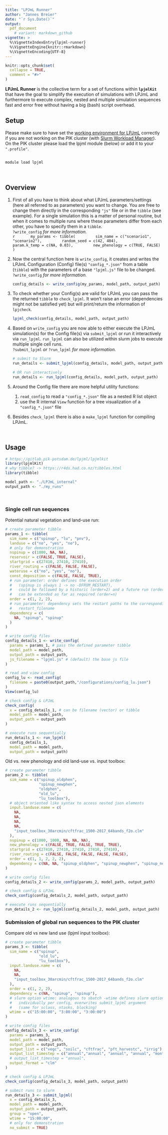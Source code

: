 ```yaml
---
title: "LPJmL Runner"
author: "Jannes Breier"
date: "`r Sys.Date()`"
output:
  pdf_document
    # variant: markdown_github
vignette: >
  %\VignetteIndexEntry{lpjml-runner}
  %\VignetteEngine{knitr::rmarkdown}
  %\VignetteEncoding{UTF-8}
---
```


```r
knitr::opts_chunk$set(
  collapse = TRUE,
  comment = "#>"
)
```

**LPJmL Runner** is the collective term for a set of functions within **`lpjmlKit`**
that have the goal to simplify the execution of simulations with LPJmL
and furthermore to execute complex, nested and multiple simulation sequences
fast and error free without having a big (bash) script overhead.
\newline


## Setup

Please make sure to have set the
[working environment for LPJmL](https://gitlab.pik-potsdam.de/lpjml/LPJmL_internal/-/blob/master/INSTALL)
correctly if you are not working on the PIK cluster
(with [Slurm Workload Manager](https://www.pik-potsdam.de/en/institute/about/it-services/hpc/user-guides/slurm)).
On the PIK cluster please load the lpjml module (below) or add it to your `".profile"`.
\newline

```bash

module load lpjml
```
&nbsp;
&nbsp;

## Overview

1. First of all you have to think about what LPJmL parameters/settings 
(here all referred to as parameters) you want to change. 
You are free to change them directly in the corresponding `"js"` file
or in the `tibble` (see example).
For a single simulation this is a matter of personal routine,
but when it comes to multiple runs where these parameters differ from each other,
you have to specify them in a `tibble`.  
`?write_config` *for more information.*
\
      ```r
      my_params <- tibble(
        sim_name = c("scenario1", "scenario2"),
        random_seed = c(42, 404),
        param.k_temp = c(NA, 0.03),
        new_phenology = c(TRUE, FALSE)
      )
      ```


2. Now the central function here is `write_config`,
it creates and writes the LPJmL Configuration (Config) file(s) `"config_*.json"` from a table (`tibble`)
with the parameters of a base `"lpjml.js"` file to be changed.  
`?write_config` *for more information.*
\

      ```r
      config_details <- write_config(my_params, model_path, output_path)
      ```


3. To check whether your Config(s) are valid for LPJmL
you can pass the the returned `tibble` to `check_lpjml`.
It won't raise an error (dependencies might not be satisfied yet)
but will print/return the information of `lpjcheck`.
\

      ```r
      lpjml_check(config_details, model_path, output_path)
      ```


4. Based on `write_config` you are now able to either execute the LPJmL simulation(s)
for the Config file(s) via `submit_lpjml` or run it interactively via
`run_lpjml`. `run_lpjml` can also be utilized within slurm jobs to execute multiple
single cell runs.  
`?submit_lpjml` *or* `?run_lpjml` *for more information.*
\

      ```r
      # submit to Slurm
      run_details <- submit_lpjml(config_details, model_path, output_path)
      
      # OR run interactively
      run_details <- run_lpjml(config_details, model_path, output_path)
      ```


6. Around the Config file there are more helpful utility functions:
      1. `read_config` to read a `"config_*.json"` file as a nested R list object
      2. use the R internal `View` function for a tree visualization of a `"config_*.json"` file
      \newline


7. Besides `check_lpjml` there is also a `make_lpjml` function for compiling LPJmL.

&nbsp;
&nbsp;
&nbsp;

## Usage

```r
# https://gitlab.pik-potsdam.de/lpjml/lpjmlkit
library(lpjmlKit)
# why tibble? -> https://r4ds.had.co.nz/tibbles.html
library(tibble)

model_path <- "./LPJmL_internal"
output_path <- "./my_runs"

```

&nbsp;
&nbsp;
&nbsp;

\newpage

### Single cell run sequences\

Potential natural vegetation and land-use run:
```r

# create parameter tibble
params_1 <- tibble(
  sim_name = c("spinup", "lu", "pnv"),
  landuse = c("no", "yes", "no"),
  # only for demonstration
  nspinup = c(1000, NA, NA),
  reservoir = c(FALSE, TRUE, FALSE),
  startgrid = c(27410, 27410, 27410),
  river_routing = c(FALSE, FALSE, FALSE),
  wateruse = c("no", "yes", "no"),
  const_deposition = c(FALSE, FALSE, TRUE),
  # run parameter: order defines the execution order
  #   (spinup is always 1 -> no -DFROM_RESTART),
  #   could be followed by a historic (order=2) and a future run (order=3)
  #   can be extended as far as required (order=n)
  order = c(1, 2, 2),
  # run parameter: dependency sets the restart paths to the corresponding
  #   restart_filename
  dependency = c(
    NA, "spinup", "spinup"
  )
)

# write config files
config_details_1 <- write_config(
  params = params_1, # pass the defined parameter tibble
  model_path = model_path,
  output_path = output_path,
  js_filename = "lpjml.js" # (default) the base js file
)

# read and view config
config_lu <- read_config(
  filename = paste0(output_path,"/configurations/config_lu.json")
)
View(config_lu)

# check config & LPJmL
check_config(
  x = config_details_1, # can be filename (vector) or tibble
  model_path = model_path,
  output_path = output_path
)

# execute runs sequentially
run_details_1 <- run_lpjml(
  config_details_1,
  model_path = model_path,
  output_path = output_path)

```

\newpage
Old vs. new phenology and old land-use vs. input toolbox:
```r
# create parameter tibble
params_2 <- tibble(
  sim_name = c("spinup_oldphen",
               "spinup_newphen",
               "oldphen",
               "old_lu",
               "lu_toolbox"),
  # object oriented like syntax to access nested json elements
  input.landuse.name = c(
    NA,
    NA,
    NA,
    NA,
    "input_toolbox_30arcmin/cftfrac_1500-2017_64bands_f2o.clm"
  ),
  nspinup = c(1000, 1000, NA, NA, NA),
  new_phenology = c(FALSE, TRUE, FALSE, TRUE, TRUE),
  startgrid = c(27410, 27410, 27410, 27410, 27410),
  river_routing = c(FALSE, FALSE, FALSE, FALSE, FALSE),
  order = c(1, 1, 2, 2, 2),
  dependency = c(NA, NA, "spinup_oldphen", "spinup_newphen", "spinup_newphen")
)

# write config files
config_details_2 <- write_config(params_2, model_path, output_path)

# check config & LPJmL
check_config(config_details_2, model_path, output_path)

# execute runs sequentially
run_details_2 <- run_lpjml(config_details_2, model_path, output_path)

```

\newpage
### Submission of global run sequences to the PIK cluster\

Compare old vs new land use (lpjml input toolbox):
```r
# create parameter tibble
params_3 <- tibble(
  sim_name = c("spinup",
               "old_lu",
               "lu_toolbox"),
  input.landuse.name = c(
    NA,
    NA,
    "input_toolbox_30arcmin/cftfrac_1500-2017_64bands_f2o.clm"
  ),
  order = c(1, 2, 2),
  dependency = c(NA, "spinup", "spinup"),
  # slurm option wtime: analogous to sbatch -wtime defines slurm option
  #   individually per config, overwrites submit_lpjml argument
  #   (same for sclass, ntasks, blocking)
  wtime = c("15:00:00", "3:00:00", "3:00:00")
)

# write config files
config_details_3 <- write_config(
  params = params_3,
  model_path = model_path,
  output_path = output_path,
  output_list = c("vegc", "soilc", "cftfrac", "pft_harvestc", "irrig"),
  output_list_timestep = c("annual","annual", "annual", "annual", "monthly"),
  # output_list_timestep = "annual",
  output_format = "clm"
)

# check config & LPJmL
check_config(config_details_3, model_path, output_path)

# submit runs to slurm
run_details_3 <- submit_lpjml(
  x = config_details_3,
  model_path = model_path,
  output_path = output_path,
  group = "open",
  wtime = "15:00:00",
  # only for demonstration
  no_submit = TRUE)

```